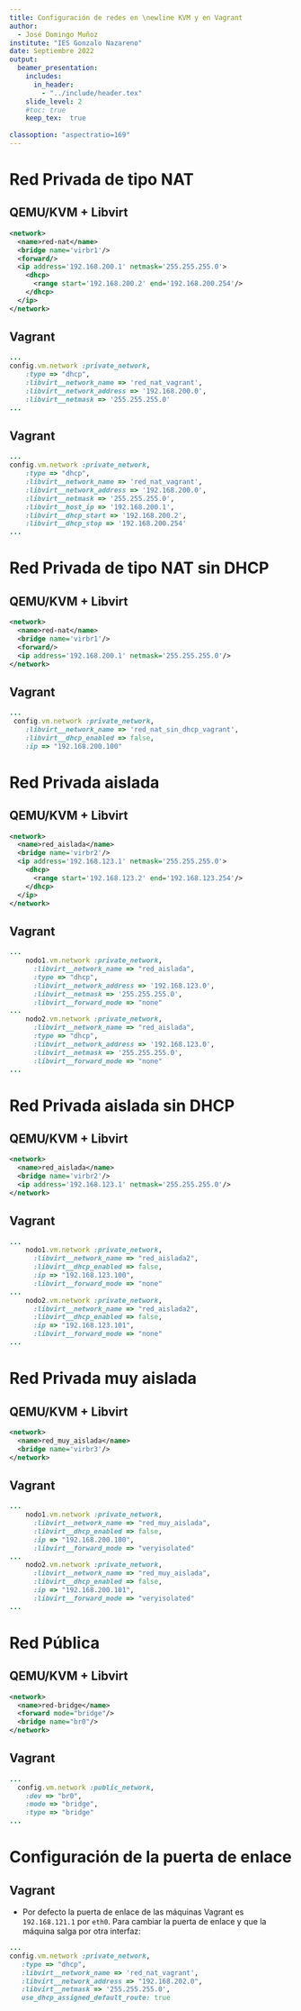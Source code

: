 ```yaml
---
title: Configuración de redes en \newline KVM y en Vagrant
author: 
  - José Domingo Muñoz
institute: "IES Gonzalo Nazareno"
date: Septiembre 2022
output: 
  beamer_presentation:
    includes:
      in_header: 
        - "../include/header.tex"
    slide_level: 2
    #toc: true
    keep_tex:  true
    
classoption: "aspectratio=169"
---
```


# Red Privada de tipo NAT

## QEMU/KVM + Libvirt

```xml
<network>
  <name>red-nat</name>
  <bridge name='virbr1'/>
  <forward/>
  <ip address='192.168.200.1' netmask='255.255.255.0'>
    <dhcp>
      <range start='192.168.200.2' end='192.168.200.254'/>
    </dhcp>
  </ip>
</network>
```

## Vagrant

```ruby
...
config.vm.network :private_network,
    :type => "dhcp",
    :libvirt__network_name => 'red_nat_vagrant',
    :libvirt__network_address => '192.168.200.0',
    :libvirt__netmask => '255.255.255.0'
...
```

## Vagrant

```ruby
...
config.vm.network :private_network,
    :type => "dhcp",
    :libvirt__network_name => 'red_nat_vagrant',
    :libvirt__network_address => '192.168.200.0',
    :libvirt__netmask => '255.255.255.0',
    :libvirt__host_ip => '192.168.200.1',
    :libvirt__dhcp_start => '192.168.200.2',
    :libvirt__dhcp_stop => '192.168.200.254'
...
```

# Red Privada de tipo NAT sin DHCP

## QEMU/KVM + Libvirt

```xml
<network>
  <name>red-nat</name>
  <bridge name='virbr1'/>
  <forward/>
  <ip address='192.168.200.1' netmask='255.255.255.0'/>
</network>
```

## Vagrant

```ruby
...
 config.vm.network :private_network,
    :libvirt__network_name => 'red_nat_sin_dhcp_vagrant',
    :libvirt__dhcp_enabled => false,
    :ip => "192.168.200.100"
```

# Red Privada aislada

## QEMU/KVM + Libvirt

```xml
<network>
  <name>red_aislada</name>
  <bridge name='virbr2'/>
  <ip address='192.168.123.1' netmask='255.255.255.0'>
    <dhcp>
      <range start='192.168.123.2' end='192.168.123.254'/>
    </dhcp>
  </ip>
</network>
```

## Vagrant

```ruby
...
    nodo1.vm.network :private_network,
      :libvirt__network_name => "red_aislada",
      :type => "dhcp",
      :libvirt__network_address => '192.168.123.0',
      :libvirt__netmask => '255.255.255.0',
      :libvirt__forward_mode => "none"
...
    nodo2.vm.network :private_network,
      :libvirt__network_name => "red_aislada",
      :type => "dhcp",
      :libvirt__network_address => '192.168.123.0',
      :libvirt__netmask => '255.255.255.0',
      :libvirt__forward_mode => "none"
...
```

# Red Privada aislada sin DHCP

## QEMU/KVM + Libvirt

```xml
<network>
  <name>red_aislada</name>
  <bridge name='virbr2'/>
  <ip address='192.168.123.1' netmask='255.255.255.0'/>
</network>
```

## Vagrant

```ruby
...
    nodo1.vm.network :private_network,
      :libvirt__network_name => "red_aislada2",
      :libvirt__dhcp_enabled => false,
      :ip => "192.168.123.100",
      :libvirt__forward_mode => "none"
...
    nodo2.vm.network :private_network,
      :libvirt__network_name => "red_aislada2",
      :libvirt__dhcp_enabled => false,
      :ip => "192.168.123.101",
      :libvirt__forward_mode => "none"
...
```

# Red Privada muy aislada

## QEMU/KVM + Libvirt

```xml
<network>
  <name>red_muy_aislada</name>
  <bridge name='virbr3'/>
</network>
```

## Vagrant

```ruby
...
    nodo1.vm.network :private_network,
      :libvirt__network_name => "red_muy_aislada",
      :libvirt__dhcp_enabled => false,
      :ip => "192.168.200.100",
      :libvirt__forward_mode => "veryisolated"
...
    nodo2.vm.network :private_network,
      :libvirt__network_name => "red_muy_aislada",
      :libvirt__dhcp_enabled => false,
      :ip => "192.168.200.101",
      :libvirt__forward_mode => "veryisolated"
...
```

# Red Pública

## QEMU/KVM + Libvirt

```xml
<network>
  <name>red-bridge</name>
  <forward mode="bridge"/>
  <bridge name="br0"/>
</network>
```

## Vagrant

```ruby
...
  config.vm.network :public_network,
    :dev => "br0",
    :mode => "bridge",
    :type => "bridge"
...
```

# Configuración de la puerta de enlace

## Vagrant

* Por defecto la puerta de enlace de las máquinas Vagrant es `192.168.121.1` por `eth0`. Para cambiar la puerta de enlace y que la máquina salga por otra interfaz:

```ruby
...
config.vm.network :private_network,
   :type => "dhcp",
   :libvirt__network_name => 'red_nat_vagrant',
   :libvirt__network_address => "192.168.202.0",
   :libvirt__netmask => '255.255.255.0',
   use_dhcp_assigned_default_route: true

```
